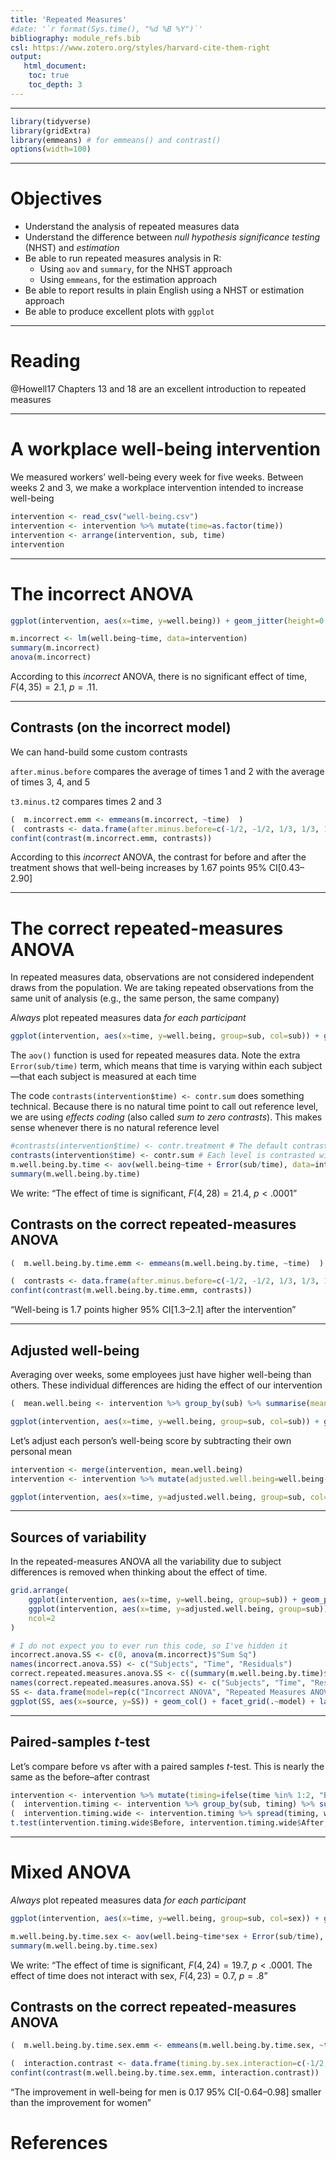 ```yaml
---
title: 'Repeated Measures'
#date: '`r format(Sys.time(), "%d %B %Y")`'
bibliography: module_refs.bib
csl: https://www.zotero.org/styles/harvard-cite-them-right
output: 
   html_document:
    toc: true
    toc_depth: 3 
---
```

---

```r
library(tidyverse)
library(gridExtra)
library(emmeans) # for emmeans() and contrast()
options(width=100)
```

---

# Objectives

* Understand the analysis of repeated measures data
* Understand the difference between _null hypothesis significance testing_ (NHST) and _estimation_
* Be able to run repeated measures analysis in R:
	* Using `aov` and `summary`, for the NHST approach
	* Using `emmeans`, for the estimation approach
* Be able to report results in plain English using a NHST or estimation approach
* Be able to produce excellent plots with `ggplot`

---

# Reading

@Howell17 Chapters 13 and 18 are an excellent introduction to repeated measures

---

# A workplace well-being intervention

We measured workers' well-being every week for five weeks. Between weeks 2 and 3, we make a workplace intervention intended to increase well-being

```r
intervention <- read_csv("well-being.csv")
intervention <- intervention %>% mutate(time=as.factor(time))
intervention <- arrange(intervention, sub, time)
intervention
```

---

# The incorrect ANOVA

```r
ggplot(intervention, aes(x=time, y=well.being)) + geom_jitter(height=0.05, width=0.1) + scale_y_continuous(breaks=1:10) + labs(x="Time / Weeks", y="Well-Being", subtitle="The dotted line marks the intervention") + geom_vline(xintercept=2.5, lty=3)
```

```r
m.incorrect <- lm(well.being~time, data=intervention)
summary(m.incorrect)
anova(m.incorrect)
```

According to this _incorrect_ ANOVA, there is no significant effect of time, $F(4,35)=2.1$, $p=.11$. 

---

## Contrasts (on the incorrect model)

We can hand-build some custom contrasts

`after.minus.before` compares the average of times 1 and 2 with the average of times 3, 4, and 5

`t3.minus.t2` compares times 2 and 3

```r
(  m.incorrect.emm <- emmeans(m.incorrect, ~time)  )
(  contrasts <- data.frame(after.minus.before=c(-1/2, -1/2, 1/3, 1/3, 1/3), t3.minus.t2=c(0, -1, 1, 0, 0))  )
confint(contrast(m.incorrect.emm, contrasts))
```

According to this _incorrect_ ANOVA, the contrast for before and after the treatment shows that well-being increases by 1.67 points 95% CI[0.43--2.90]

---

# The correct repeated-measures ANOVA

In repeated measures data, observations are not considered independent draws from the population. We are taking repeated observations from the same unit of analysis (e.g., the same person, the same company)

_Always_ plot repeated measures data _for each participant_

```r
ggplot(intervention, aes(x=time, y=well.being, group=sub, col=sub)) + geom_line(alpha=0.5) + scale_y_continuous(breaks=1:10) + labs(x="Time / Weeks", y="Well-Being", col="Subject") + geom_vline(xintercept=2.5, lty=3)
```

The `aov()` function is used for repeated measures data. Note the extra `Error(sub/time)` term, which means that time is varying within each subject---that each subject is measured at each time

The code `contrasts(intervention$time) <- contr.sum` does something technical. Because there is no natural time point to call out reference level, we are using _effects coding_ (also called _sum to zero contrasts_). This makes sense whenever there is no natural reference level 

```r
#contrasts(intervention$time) <- contr.treatment # The default contrast, where each level is contrasted with the first
contrasts(intervention$time) <- contr.sum # Each level is contrasted with the grand mean
m.well.being.by.time <- aov(well.being~time + Error(sub/time), data=intervention)
summary(m.well.being.by.time)
```

We write: "The effect of time is significant, $F(4,28)=21.4$, $p<.0001$"

## Contrasts on the correct repeated-measures ANOVA

```r
(  m.well.being.by.time.emm <- emmeans(m.well.being.by.time, ~time)  )

(  contrasts <- data.frame(after.minus.before=c(-1/2, -1/2, 1/3, 1/3, 1/3), t3.minus.t2=c(0, -1, 1, 0, 0))  )
confint(contrast(m.well.being.by.time.emm, contrasts))
```

"Well-being is 1.7 points higher 95% CI[1.3--2.1]  after the intervention"

---

## Adjusted well-being

Averaging over weeks, some employees just have higher well-being than others. These individual differences are hiding the effect of our intervention

```r
(  mean.well.being <- intervention %>% group_by(sub) %>% summarise(mean.well.being=mean(well.being))  )

ggplot(intervention, aes(x=time, y=well.being, group=sub, col=sub)) + geom_line() + facet_grid(.~sub) + geom_hline(data=mean.well.being, aes(yintercept=mean.well.being, col=sub), lty=2) + geom_vline(xintercept=2.5, lty=3) + labs(x="Time / Weeks", y="Well-Being", col=NULL) + scale_y_continuous(breaks=1:10)
```

Let's adjust each person's well-being score by subtracting their own personal mean

```r

intervention <- merge(intervention, mean.well.being)
intervention <- intervention %>% mutate(adjusted.well.being=well.being-mean.well.being)

ggplot(intervention, aes(x=time, y=adjusted.well.being, group=sub, col=sub)) + geom_line(alpha=0.7) + labs(x="Time / Weeks", y="Deviation from Average Well-Being", col="Subject") + geom_vline(xintercept=2.5, lty=3) + ylim(-5,5)
```

---

## Sources of variability

In the repeated-measures ANOVA all the variability due to subject differences is removed when thinking about the effect of time.

```r
grid.arrange(
	ggplot(intervention, aes(x=time, y=well.being, group=sub)) + geom_point(alpha=0.5) + labs(x="Time / Weeks", y="Average Well-Being", title="With Between-Subject Variability") + geom_vline(xintercept=2.5, lty=3) + ylim(0,10),
	ggplot(intervention, aes(x=time, y=adjusted.well.being, group=sub)) + geom_point(alpha=0.5) + labs(x="Time / Weeks", y="Deviation from Average Well-Being", title="Without Between-Subject Variability") + geom_vline(xintercept=2.5, lty=3) + ylim(-5,5),
	ncol=2
)
```

```r
# I do not expect you to ever run this code, so I've hidden it
incorrect.anova.SS <- c(0, anova(m.incorrect)$"Sum Sq")
names(incorrect.anova.SS) <- c("Subjects", "Time", "Residuals")
correct.repeated.measures.anova.SS <- c((summary(m.well.being.by.time)$"Error: sub")[[1]]$"Sum Sq", (summary(m.well.being.by.time)$"Error: sub:time")[[1]]$"Sum Sq")
names(correct.repeated.measures.anova.SS) <- c("Subjects", "Time", "Residuals")
SS <- data.frame(model=rep(c("Incorrect ANOVA", "Repeated Measures ANOVA"), each=3), SS=c(incorrect.anova.SS, correct.repeated.measures.anova.SS), source=c(names(incorrect.anova.SS), names(correct.repeated.measures.anova.SS)))
ggplot(SS, aes(x=source, y=SS)) + geom_col() + facet_grid(.~model) + labs(x="Source", y="Variability")
```

---

## Paired-samples $t$-test

Let's compare before vs after with a paired samples $t$-test. This is nearly the same as the before--after contrast

```r
intervention <- intervention %>% mutate(timing=ifelse(time %in% 1:2, "Before", "After"))
(  intervention.timing <- intervention %>% group_by(sub, timing) %>% summarise(well.being=mean(well.being))  )
(  intervention.timing.wide <- intervention.timing %>% spread(timing, well.being)  )
t.test(intervention.timing.wide$Before, intervention.timing.wide$After, paired=TRUE)
```

---

# Mixed ANOVA


_Always_ plot repeated measures data _for each participant_

```r
ggplot(intervention, aes(x=time, y=well.being, group=sub, col=sex)) + geom_line(alpha=0.5) + scale_y_continuous(breaks=1:10) + labs(x="Time / Weeks", y="Well-Being", col="Sex", subtitle="Each line is one person") + geom_vline(xintercept=2.5, lty=3)
```

```r
m.well.being.by.time.sex <- aov(well.being~time*sex + Error(sub/time), data=intervention)
summary(m.well.being.by.time.sex)
```

We write: "The effect of time is significant, $F(4,24)=19.7$, $p<.0001$. The effect of time does not interact with sex, $F(4,23)=0.7$, $p=.8$"

## Contrasts on the correct repeated-measures ANOVA

```r
(  m.well.being.by.time.sex.emm <- emmeans(m.well.being.by.time.sex, ~time + sex)  )

(  interaction.contrast <- data.frame(timing.by.sex.interaction=c(-1/2, -1/2, 1/3, 1/3, 1/3, 1/2, 1/2, -1/3, -1/3, -1/3))  )
confint(contrast(m.well.being.by.time.sex.emm, interaction.contrast))
```

"The improvement in well-being for men is 0.17 95% CI[-0.64--0.98] smaller than the improvement for women"

# References

